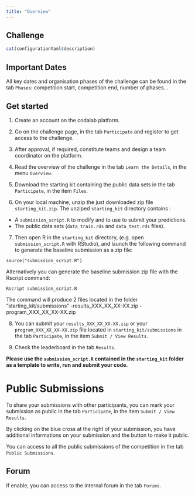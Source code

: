 ```yaml
---
title: "Overview"
---
```


## Challenge

```r
cat(configurationYaml$description)
```

## Important Dates

All key dates and organisation phases of the challenge can be found in the tab `Phases`: competition start, competition end, number of phases... 

## Get started

1. Create an account on the codalab platform.

2. Go on the challenge page, in the tab `Participate` and register to get access to the challenge.

3. After approval, if required, constitute teams and design a team coordinator on the platform.

4. Read the overview of the challenge in the tab `Learn the Details`, in the menu `Overview`.

5. Download the starting kit containing the public data sets in the tab `Participate`, in the item `Files`.

6. On your local machine, unzip the just downloaded zip file `starting_kit.zip`. 
The unziped `starting_kit` directory contains :
- A `submission_script.R` to modify and to use to submit your predictions.
- The public data sets (`data_train.rds` and `data_test.rds` files).

7. Then open R in the `starting_kit` directory, (e.g. open `submission_script.R` with RStudio), and launch the following command to generate the baseline submission as a zip file:

```
source("submission_script.R")
```

Alternatively you can generate the baseline submission zip file with the Rscript command: 

```
Rscript submission_script.R
```

The command will produce 2 files located in the folder "starting_kit/submissions"
-results_XXX_XX_XX-XX.zip
-program_XXX_XX_XX-XX.zip


8. You can submit your `results_XXX_XX_XX-XX.zip` or your `program_XXX_XX_XX-XX.zip` file located in `starting_kit/submissions` in the tab `Participate`, in the item `Submit / View Results`.

9. Check the leaderboard in the tab `Results`.

**Please use the `submission_script.R` contained in the `starting_kit` folder as a template to write, run and submit your code.**

# Public Submissions

To share your submissions with other participants, you can mark your submission as public in the tab `Participate`, in the item `Submit / View Results`.

By clicking on the blue cross at the right of your submission, you have additional informations on your submission and the button to make it public.

You can access to all the public submissions of the competition in the tab `Public Submissions`.

## Forum

If enable, you can access to the internal forum in the tab `Forums`.

